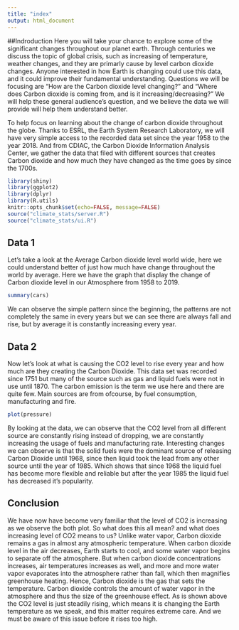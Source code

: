 ```yaml
---
title: "index"
output: html_document
---
```


##Indroduction
Here you will take your chance to explore some of the significant changes throughout our planet earth. Through centuries we discuss the topic of global crisis, such as increasing of temperature, weather changes, and they are primarly cause by level carbon dioxide changes. 
Anyone interested in how Earth is changing could use this data, and it could improve their fundamental understanding. Questions we will be focusing are “How are the Carbon dioxide level changing?” and “Where does Carbon dioxide is coming from, and is it increasing/decreasing?” We will help these general audience’s question, and we believe the data we will provide will help them understand better. 

To help focus on learning about the change of carbon dioxide throughout the globe. Thanks to ESRL, the Earth System Research Laboratory, we will have very simple access to the recorded data set since the year 1958 to the year 2018. And from CDIAC, the Carbon Dioxide Information Analysis Center, we gather the data that filed with different sources that creates Carbon dioxide and how much they have changed as the time goes by since the 1700s.


```r
library(shiny)
library(ggplot2)
library(dplyr)
library(R.utils)
knitr::opts_chunk$set(echo=FALSE, message=FALSE)
source("climate_stats/server.R")
source("climate_stats/ui.R")
```

## Data 1

Let’s take a look at the Average Carbon dioxide level world wide, here we could understand better of just how much have change throughout the world by average. Here we have the graph that display the change of Carbon dioxide level in our Atmosphere from 1958 to 2019.

```r
summary(cars)
```

We can observe the simple pattern since the beginning, the patterns are not completely the same in every years but we can see there are always fall and rise, but by average it is constantly increasing every year.


## Data 2

Now let’s look at what is causing the CO2 level to rise every year and how much are they creating the Carbon Dioxide. This data set was recorded since 1751 but many of the source such as gas and liquid fuels were not in use until 1870.  The carbon emission is the term we use here and there are quite few. Main sources are from ofcourse, by fuel consumption, manufacturing and fire.

```r
plot(pressure)
```

By looking at the data, we can observe that the CO2 level from all different source are constantly rising instead of dropping, we are constantly increasing the usage of fuels and manufacturing rate. Interesting changes we can observe is that the solid fuels were the dominant source of releasing Carbon Dioxide until 1968, since then liquid took the lead from any other source until the year of 1985. Which shows that since 1968 the liquid fuel has become more flexible and reliable but after the year 1985 the liquid fuel has decreased it's popularity.

## Conclusion
We have now have become very familiar that the level of CO2 is increasing as we observe the both plot.
So what does this all mean? and what does increasing level of CO2 means to us?
Unlike water vapor, Carbon dioxide remains a gas in almost any atmospheric temperature. When carbon dioxide level in the air decreases, Earth starts to cool, and some water vapor begins to separate off the atmosphere. But when carbon dioxide concentrations increases, air temperatures increases as well, and more and more water vapor evaporates into the atmosphere rather than fall, which then magnifies greenhouse heating.
Hence, Carbon dioxide is the gas that sets the temperature. Carbon dioxide controls the amount of water vapor in the atmosphere and thus the size of the greenhouse effect.
As is shown above the CO2 level is just steadily rising, which means it is changing the Earth temperature as we speak, and this matter requires extreme care. And we must be aware of this issue before it rises too high.